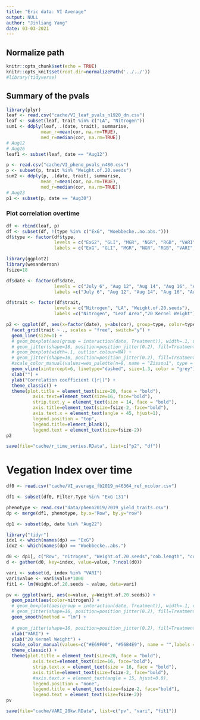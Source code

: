 ```yaml
---
title: "Eric data: VI Average"
output: NULL
author: "Jinliang Yang"
date: 03-03-2021
---
```


## Normalize path
```r
knitr::opts_chunk$set(echo = TRUE) 
knitr::opts_knit$set(root.dir=normalizePath('../../')) 
#library(tidyverse)
```

## Summary of the pvals

```r
library(plyr)
leaf <- read.csv("cache/VI_leaf_pvals_n1920_dn.csv")
leaf <- subset(leaf, trait %in% c("LA", "Nitrogen"))
sum1 <- ddply(leaf, .(date, trait), summarise,
             mean_r=mean(cor, na.rm=TRUE),
             med_r=median(cor, na.rm=TRUE))
# Aug12
# Aug26
leaf1 <- subset(leaf, date == "Aug12")

p <- read.csv("cache/VI_pheno_pvals_n480.csv")
p <- subset(p, trait %in% "Weight.of.20.seeds")
sum2 <- ddply(p, .(date, trait), summarise,
             mean_r=mean(cor, na.rm=TRUE),
             med_r=median(cor, na.rm=TRUE))
# Aug23
p1 <- subset(p, date == "Aug30")
```


### Plot correlation overtime
```r

df <- rbind(leaf, p)
df <- subset(df, !(type %in% c("ExG", "Woebbecke..no.abs.")))
df$type <- factor(df$type, 
                  levels = c("ExG2", "GLI", "MGR", "NGR", "RGB", "VARI", "VEG", "Woebbecke..abs."),
                  labels = c("ExG", "GLI", "MGR", "NGR", "RGB", "VARI", "VEG", "Woebbecke"))

```

```r
library(ggplot2)
library(wesanderson)
fsize=18

df$date <- factor(df$date, 
                  levels = c("July 6", "Aug 12", "Aug 14", "Aug 16", "Aug 20", "Aug 22", "Aug 23", "Aug 26", "Aug 30",  "Sept 1", "Sept 3", "Sept 5"),
                  labels =c("July 6", "Aug 12", "Aug 14", "Aug 16", "Aug 20", "Aug 22", "Aug 23", "Aug 26", "Aug 30",  "Sept 1", "Sept 3", "Sept 5"))

df$trait <- factor(df$trait, 
                  levels = c("Nitrogen", "LA", "Weight.of.20.seeds"),
                  labels =c("Nitrogen", "Leaf Area","20 Kernel Weight"))

p2 <- ggplot(df, aes(x=factor(date), y=abs(cor), group=type, color=type)) +
  facet_grid(trait ~ ., scales = "free", switch="y") +
  geom_line(size=1) +
  # geom_boxplot(aes(group = interaction(date, Treatment)), width=.1, outlier.colour=NA, position = dodge) +
  # geom_jitter(shape=16, position=position_jitter(0.2), fill=Treatment) + 
  # geom_boxplot(width=.1, outlier.colour=NA) +
  # geom_jitter(shape=16, position=position_jitter(0.2), fill=Treatment) + 
  #scale_color_manual(values=wes_palette(n=8, name = "Zissou1", type = "continuous"), name = "") +
  geom_vline(xintercept=6, linetype="dashed", size=1.3, color = "grey") +
  xlab("") +
  ylab("Correlation coefficient (|r|)") +
  theme_classic() +
  theme(plot.title = element_text(size=20, face = "bold"), 
          axis.text=element_text(size=16, face="bold"),
          strip.text.y = element_text(size = 14, face = "bold"),
          axis.title=element_text(size=fsize-2, face="bold"),
          axis.text.x = element_text(angle = 45, hjust=1),
          legend.position = "top", 
          legend.title=element_blank(),
          legend.text = element_text(size=fsize-2))
p2

save(file="cache/r_time_series.RData", list=c("p2", "df"))
```










# Vegation Index over time

```r
df0 <- read.csv("cache/VI_average_fb2019_n46364_ref_ncolor.csv")

df1 <- subset(df0, Filter.Type %in% "ExG 131")

phenotype <- read.csv("data/pheno2019/2019_yield_traits.csv")
dp <- merge(df1, phenotype, by.x="Row", by.y="row")

dp1 <- subset(dp, date %in% "Aug22")
```


```r
library("tidyr")
idx1 <- which(names(dp) == "ExG")
idx2 <- which(names(dp) == "Woebbecke..abs.")

d0 <- dp1[, c("Row", "nitrogen", "Weight.of.20.seeds","cob.length", "cob.weight", "cob.diameter", names(dp)[idx1:idx2])]
d <- gather(d0, key=index, value=value, 7:ncol(d0))

```



```r
vari <- subset(d, index %in% "VARI")
vari$value <- vari$value*1000
fit1 <- lm(Weight.of.20.seeds ~ value, data=vari)

pv <- ggplot(vari, aes(x=value, y=Weight.of.20.seeds)) +
  geom_point(aes(color=nitrogen)) +
  # geom_boxplot(aes(group = interaction(date, Treatment)), width=.1, outlier.colour=NA, position = dodge) +
  # geom_jitter(shape=16, position=position_jitter(0.2), fill=Treatment) + 
  geom_smooth(method = "lm") +
  
  # geom_jitter(shape=16, position=position_jitter(0.2), fill=Treatment) + 
  xlab("VARI") +
  ylab("20 Kernel Weight") +
  scale_color_manual(values=c("#E69F00", "#56B4E9"), name = "",labels = c("+N", "-N")) +
  theme_classic() +
  theme(plot.title = element_text(size=20, face = "bold"), 
          axis.text=element_text(size=16, face="bold"),
          strip.text.x = element_text(size = 16, face = "bold"),
          axis.title=element_text(size=fsize-2, face="bold"),
          #axis.text.x = element_text(angle = 15, hjust=0.8),
          legend.position = "none", 
          legend.title = element_text(size=fsize-2, face="bold"),
          legend.text = element_text(size=fsize-2))
pv

save(file="cache/VARI_20kw.RData", list=c("pv", "vari", "fit1"))
```